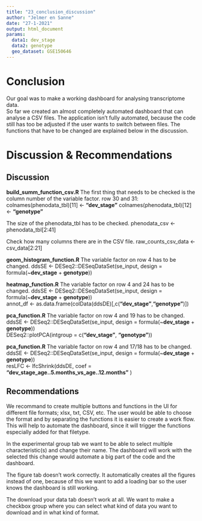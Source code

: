 ```yaml
---
title: "23_conclusion_discussion"
author: "Jelmer en Sanne"
date: "27-1-2021"
output: html_document
params:
  data1: dev_stage
  data2: genotype
  geo_dataset: GSE150646
---
```


# Conclusion

Our goal was to make a working dashboard for analysing transcriptome data.   
So far we created an almost completely automated dashboard that can analyse a CSV files. The application isn't fully automated, because the code still has too be adjusted if the user wants to switch between files. The functions that have to be changed are explained below in the discussion.   

# Discussion & Recommendations 

## Discussion

**build_summ_function_csv.R**
The first thing that needs to be checked is the column number of the variable factor. 
row 30 and 31: colnames(phenodata_tbl)[11] <- **"dev_stage"**
colnames(phenodata_tbl)[12] <- **"genotype"**

The size of the phenodata_tbl has to be checked. 
phenodata_csv <- phenodata_tbl[2:41]

Check how many columns there are in the CSV file. 
raw_counts_csv_data <- csv_data[2:21] 

**geom_histogram_function.R**
The variable factor on row 4 has to be changed. 
ddsSE <- DESeq2::DESeqDataSet(se_input, design = formula(~**dev_stage** + **genotype**))  

**heatmap_function.R**
The variable factor on row 4 and 24 has to be changed. 
ddsSE <- DESeq2::DESeqDataSet(se_input, design = formula(~**dev_stage** + **genotype**))  
annot_df <- as.data.frame(colData(ddsDE)[,c(**"dev_stage"**,**"genotype"**)])  

**pca_function.R**
The variable factor on row 4 and 19 has to be changed. 
ddsSE <- DESeq2::DESeqDataSet(se_input, design = formula(~**dev_stage** + **genotype**))  
DESeq2::plotPCA(intgroup = c(**"dev_stage"**, **"genotype"**))  

**pca_function.R**
The variable factor on row 4 and 17/18 has to be changed. 
ddsSE <- DESeq2::DESeqDataSet(se_input, design = formula(~**dev_stage** + **genotype**))  
resLFC <- lfcShrink(ddsDE, 
                      coef = **"dev_stage_age..5.months_vs_age..12.months"**     )    

## Recommendations 
We recommand to create multiple buttons and functions in the UI for different file formats; xlsx, txt, CSV, etc. The user would be able to choose the format and by separating the functions it is easier to create a work flow. This will help to automate the dashboard, since it will trigger the functions especially added for that filetype.  

In the experimental group tab we want to be able to select multiple characteristic(s) and change their name. The dashboard will work with the selected this change would automate a big part of the code and the dashboard.

The figure tab doesn’t work correctly. It automatically creates all the figures instead of one, because of this we want to add a loading bar so the user knows the dashboard is still working.

The download your data tab doesn’t work at all. We want to make a checkbox group where you can select what kind of data you want to download and in what kind of format.

